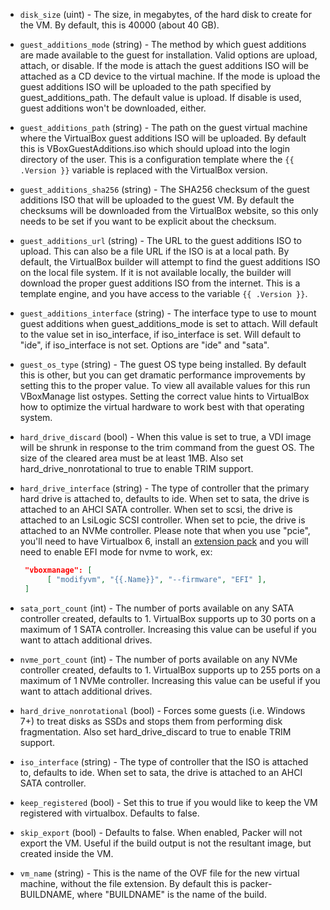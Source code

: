 <!-- Code generated from the comments of the Config struct in builder/virtualbox/iso/builder.go; DO NOT EDIT MANUALLY -->

- `disk_size` (uint) - The size, in megabytes, of the hard disk to create for the VM. By
  default, this is 40000 (about 40 GB).

- `guest_additions_mode` (string) - The method by which guest additions are made available to the guest for
  installation. Valid options are upload, attach, or disable. If the mode
  is attach the guest additions ISO will be attached as a CD device to the
  virtual machine. If the mode is upload the guest additions ISO will be
  uploaded to the path specified by guest_additions_path. The default
  value is upload. If disable is used, guest additions won't be
  downloaded, either.

- `guest_additions_path` (string) - The path on the guest virtual machine where the VirtualBox guest
  additions ISO will be uploaded. By default this is
  VBoxGuestAdditions.iso which should upload into the login directory of
  the user. This is a configuration template where the `{{ .Version }}`
  variable is replaced with the VirtualBox version.

- `guest_additions_sha256` (string) - The SHA256 checksum of the guest additions ISO that will be uploaded to
  the guest VM. By default the checksums will be downloaded from the
  VirtualBox website, so this only needs to be set if you want to be
  explicit about the checksum.

- `guest_additions_url` (string) - The URL to the guest additions ISO to upload. This can also be a file
  URL if the ISO is at a local path. By default, the VirtualBox builder
  will attempt to find the guest additions ISO on the local file system.
  If it is not available locally, the builder will download the proper
  guest additions ISO from the internet. This is a template engine, and you
  have access to the variable `{{ .Version }}`.

- `guest_additions_interface` (string) - The interface type to use to mount guest additions when
  guest_additions_mode is set to attach. Will default to the value set in
  iso_interface, if iso_interface is set. Will default to "ide", if
  iso_interface is not set. Options are "ide" and "sata".

- `guest_os_type` (string) - The guest OS type being installed. By default this is other, but you can
  get dramatic performance improvements by setting this to the proper
  value. To view all available values for this run VBoxManage list
  ostypes. Setting the correct value hints to VirtualBox how to optimize
  the virtual hardware to work best with that operating system.

- `hard_drive_discard` (bool) - When this value is set to true, a VDI image will be shrunk in response
  to the trim command from the guest OS. The size of the cleared area must
  be at least 1MB. Also set hard_drive_nonrotational to true to enable
  TRIM support.

- `hard_drive_interface` (string) - The type of controller that the primary hard drive is attached to,
  defaults to ide. When set to sata, the drive is attached to an AHCI SATA
  controller. When set to scsi, the drive is attached to an LsiLogic SCSI
  controller. When set to pcie, the drive is attached to an NVMe
  controller. Please note that when you use "pcie", you'll need to have
  Virtualbox 6, install an [extension
  pack](https://www.virtualbox.org/wiki/Downloads#VirtualBox6.0.14OracleVMVirtualBoxExtensionPack)
  and you will need to enable EFI mode for nvme to work, ex:

  ```json
   "vboxmanage": [
        [ "modifyvm", "{{.Name}}", "--firmware", "EFI" ],
   ]
  ```

- `sata_port_count` (int) - The number of ports available on any SATA controller created, defaults
  to 1. VirtualBox supports up to 30 ports on a maximum of 1 SATA
  controller. Increasing this value can be useful if you want to attach
  additional drives.

- `nvme_port_count` (int) - The number of ports available on any NVMe controller created, defaults
  to 1. VirtualBox supports up to 255 ports on a maximum of 1 NVMe
  controller. Increasing this value can be useful if you want to attach
  additional drives.

- `hard_drive_nonrotational` (bool) - Forces some guests (i.e. Windows 7+) to treat disks as SSDs and stops
  them from performing disk fragmentation. Also set hard_drive_discard to
  true to enable TRIM support.

- `iso_interface` (string) - The type of controller that the ISO is attached to, defaults to ide.
  When set to sata, the drive is attached to an AHCI SATA controller.

- `keep_registered` (bool) - Set this to true if you would like to keep the VM registered with
  virtualbox. Defaults to false.

- `skip_export` (bool) - Defaults to false. When enabled, Packer will not export the VM. Useful
  if the build output is not the resultant image, but created inside the
  VM.

- `vm_name` (string) - This is the name of the OVF file for the new virtual machine, without
  the file extension. By default this is packer-BUILDNAME, where
  "BUILDNAME" is the name of the build.
